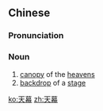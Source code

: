 ==Chinese==
{{zh-forms}}

===Pronunciation===
{{zh-pron
|m=tiānmù
|c=tin1 mok6
|mn=qz:thian-mō͘/tw,xm,zz:thian-bō͘
|cat=n
}}

===Noun===
{{zh-noun}}

# [[canopy]] of the [[heaven]]s
# [[backdrop]] of a [[stage]]

[[ko:天幕]]
[[zh:天幕]]